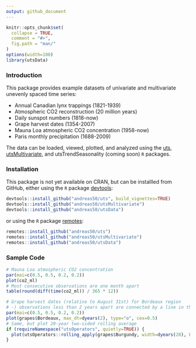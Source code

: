 ```yaml
---
output: github_document
---
```


<!-- README.md is generated from README.Rmd. Please edit that file -->

```r
knitr::opts_chunk$set(
  collapse = TRUE,
  comment = "#>",
  fig.path = "man/"
)
options(width=100)
library(utsData)
```

### Introduction

This package provides example datasets of univariate and multivariate unevenly spaced time series:

* Annual Canadian lynx trappings (1821-1939)
* Atmospheric CO2 reconstruction (20 million years)
* Daily sunspot numbers (1818-now)
* Grape harvest dates (1354-2007)
* Mauna Loa atmospheric CO2 concentration (1958-now)
* Paris monthly precipitation (1688-2009)

The data can be loaded, viewed, plotted, and analyzed using the [uts](https://github.com/andreas50/uts), [utsMultivariate](https://github.com/andreas50/utsMultivariate), and utsTrendSeasonality (coming soon) `R` packages.


### Installation

This package is not yet available on CRAN, but can be installled from GitHub, either using the `R` package [devtools](https://cran.r-project.org/web/packages/devtools/index.html):

```r
devtools::install_github("andreas50/uts", build_vignettes=TRUE)
devtools::install_github("andreas50/utsMultivariate")
devtools::install_github("andreas50/utsData")
```

or using the `R` package [remotes](https://cran.r-project.org/web/packages/remotes/index.html):

```r
remotes::install_github("andreas50/uts")
remotes::install_github("andreas50/utsMultivariate")
remotes::install_github("andreas50/utsData")
```

### Sample Code

```r
# Mauna Loa atmospheric CO2 concentration
par(mai=c(0.5, 0.5, 0.2, 0.2))
plot(co2_ml)
# Most consecutive observations are one month apart
table(round(diff(time(co2_ml)) / 365 * 12))
```

```r
# Grape harvest dates (relative to August 31st) for Bordeaux region
# -) observations less than 2 years apart are connected by a line in the polot
par(mai=c(0.5, 0.5, 0.2, 0.2))
plot(grapes$Bordeaux, max_dt=dyears(2), type="o", cex=0.5)
# Same, but plot 20-year two-sided rolling average
if (requireNamespace("utsOperators", quietly=TRUE)) {
  plot(utsOperators::rolling_apply(grapes$Burgundy, width=dyears(20), FUN=mean, align="center"))
}

```
